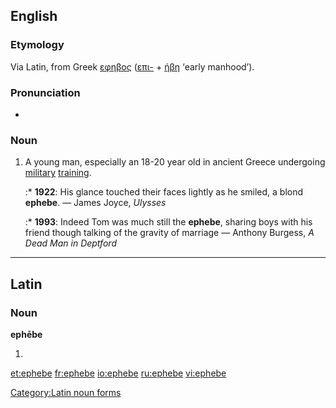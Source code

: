 ==English==

===Etymology===
Via Latin, from Greek [[εφηβος]] ([[επι-]] + [[ήβη]] ‘early manhood’).

===Pronunciation===
* {{IPA|/ɛˈfiːb/}}

===Noun===
{{en-noun|pl2=ephebi}}

# A young man, especially an 18-20 year old in ancient Greece undergoing [[military]] [[training]].
#:* '''1922''': His glance touched their faces lightly as he smiled, a blond '''ephebe'''. — James Joyce, ''Ulysses''
#:* '''1993''': Indeed Tom was much still the '''ephebe''', sharing boys with his friend though talking of the gravity of marriage — Anthony Burgess, ''A Dead Man in Deptford''

----

==Latin==

===Noun===
'''ephēbe''' {{m}}

# {{inflection of|ephebus|ephēbus|voc|s|lang=la}}

[[Category:Latin noun forms]]

[[et:ephebe]]
[[fr:ephebe]]
[[io:ephebe]]
[[ru:ephebe]]
[[vi:ephebe]]